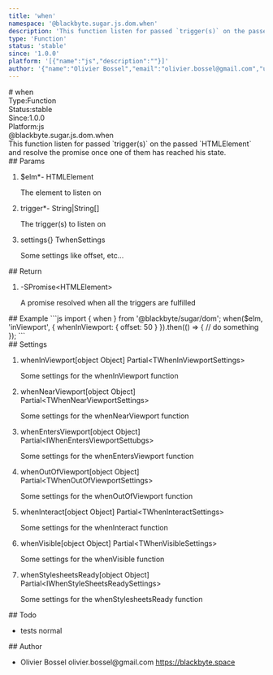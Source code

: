 ```yaml
---
title: 'when'
namespace: '@blackbyte.sugar.js.dom.when'
description: 'This function listen for passed `trigger(s)` on the passed `HTMLElement` and resolve the promise once one of them has reached his state.'
type: 'Function'
status: 'stable'
since: '1.0.0'
platform: '[{"name":"js","description":""}]'
author: '{"name":"Olivier Bossel","email":"olivier.bossel@gmail.com","url":"https://blackbyte.space"}'
---
```

<div class="docmap -mdx">
# when
<div class="docmap_metas">
<div class="docmap_type"><span class="docmap_type-label">Type:</span><span class="docmap_type-value">Function</span></div>
<div class="docmap_status"><span class="docmap_status-label">Status:</span><span class="docmap_status-value -stable">stable</span></div>
<div class="docmap_since"><span class="docmap_since-label">Since:</span><span class="docmap_since-value">1.0.0</span></div>
<div class="docmap_platform"><span class="docmap_platform-label">Platform:</span><span class="docmap_platform-value -js">js</span></div>
</div>
<div class="docmap_namespace">@blackbyte.sugar.js.dom.when</div>
<div class="docmap_description typo-lead typo-format">
This function listen for passed `trigger(s)` on the passed `HTMLElement` and resolve the promise once one of them has reached his state.
</div>
<div class="docmap_params">
## Params
<ol class="docmap_list">
<li class="docmap_item">
<span class="docmap_name">$elm<span class="docmap_required">*</span></span><span class="docmap_default">-</span> <span class="docmap_type">HTMLElement</span>
<p class="docmap_description">The element to listen on</p>
</li>
<li class="docmap_item">
<span class="docmap_name">trigger<span class="docmap_required">*</span></span><span class="docmap_default">-</span> <span class="docmap_type">String&vert;String&lsqb;&rsqb;</span>
<p class="docmap_description">The trigger&lpar;s&rpar; to listen on</p>
</li>
<li class="docmap_item">
<span class="docmap_name">settings</span><span class="docmap_default">&lcub;&rcub;</span> <span class="docmap_type">TwhenSettings</span>
<p class="docmap_description">Some settings like offset&comma; etc&period;&period;&period;</p>
</li>
</ol>
</div>
<div class="docmap_return">
## Return
<ol class="docmap_list">
<li class="docmap_item">
<span class="docmap_default">-</span><span class="docmap_type">SPromise&lt;HTMLElement&gt;</span>
<p class="docmap_description">A promise resolved when all the triggers are fulfilled</p>
</li>
</ol>
</div>
<div class="docmap_examples">
## Example
<s-code language="js" header>
```js
import { when } from '@blackbyte/sugar/dom';
when($elm, 'inViewport', {
   whenInViewport: {
      offset: 50
   }
}).then(() => {
     // do something
});
```
</s-code>
</div>
<div class="docmap_settings">
## Settings
<ol class="docmap_list">
<li class="docmap_item">
<span class="docmap_name">whenInViewport</span><span class="docmap_default">&lsqb;object Object&rsqb;</span> <span class="docmap_type">Partial&lt;TWhenInViewportSettings&gt;</span>
<p class="docmap_description">Some settings for the whenInViewport function</p>
</li>
<li class="docmap_item">
<span class="docmap_name">whenNearViewport</span><span class="docmap_default">&lsqb;object Object&rsqb;</span> <span class="docmap_type">Partial&lt;TWhenNearViewportSettings&gt;</span>
<p class="docmap_description">Some settings for the whenNearViewport function</p>
</li>
<li class="docmap_item">
<span class="docmap_name">whenEntersViewport</span><span class="docmap_default">&lsqb;object Object&rsqb;</span> <span class="docmap_type">Partial&lt;IWhenEntersViewportSettubgs&gt;</span>
<p class="docmap_description">Some settings for the whenEntersViewport function</p>
</li>
<li class="docmap_item">
<span class="docmap_name">whenOutOfViewport</span><span class="docmap_default">&lsqb;object Object&rsqb;</span> <span class="docmap_type">Partial&lt;TWhenOutOfViewportSettings&gt;</span>
<p class="docmap_description">Some settings for the whenOutOfViewport function</p>
</li>
<li class="docmap_item">
<span class="docmap_name">whenInteract</span><span class="docmap_default">&lsqb;object Object&rsqb;</span> <span class="docmap_type">Partial&lt;TWhenInteractSettings&gt;</span>
<p class="docmap_description">Some settings for the whenInteract function</p>
</li>
<li class="docmap_item">
<span class="docmap_name">whenVisible</span><span class="docmap_default">&lsqb;object Object&rsqb;</span> <span class="docmap_type">Partial&lt;TWhenVisibleSettings&gt;</span>
<p class="docmap_description">Some settings for the whenVisible function</p>
</li>
<li class="docmap_item">
<span class="docmap_name">whenStylesheetsReady</span><span class="docmap_default">&lsqb;object Object&rsqb;</span> <span class="docmap_type">Partial&lt;IWhenStyleSheetsReadySettings&gt;</span>
<p class="docmap_description">Some settings for the whenStylesheetsReady function</p>
</li>
</ol>
</div>
<div class="docmap_todo">
## Todo
<ul class="docmap_list">
<li class="docmap_item">
<span class="docmap_description">tests</span>
<span class="docmap_priority -normal">normal</span>
</li>
</ul>
</div>
<div class="docmap_author">
## Author
<ul class="docmap_list">
<li class="docmap_item">
<span class="docmap_name">Olivier Bossel</span>
<span class="docmap_email">olivier.bossel@gmail.com</span>
<a href="https://blackbyte.space" target="_blank" class="docmap_url">https://blackbyte.space</a>
</li>
</ul>
</div>
</div>